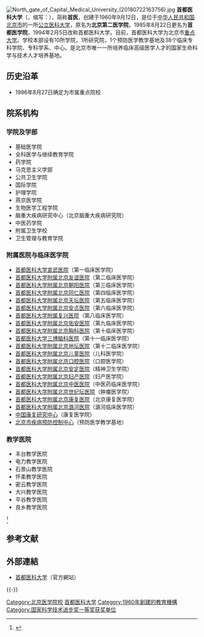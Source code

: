 {{coord|39.86671|116.3529685|region:CN_type:edu|display=title}}
{{Infobox University
| Name = <big>首都医科大学</big>
| EnglishName = Capital Medical University
| SealImage = [[File:Capital_Medical_University_LOGO.png|265px]]
| SealInfo = 
| image = East gate of Capital Medical University (20201106165430).jpg
| Motto = 敬德修业 扶伤济世
| Established = 1960年9月12日
| Type = 研究教学型多科性[[医科大学|医科大学]]
| President = [[饶毅|饶毅]]
| vice-president = 王晓民<br/>管仲军<br/>王松灵<br/>曹文军
| secretary = 李明
| chairman_label = 名誉校长
| chairman = [[吴阶平|吴阶平]]
| Location = {{PRC}}[[北京市|北京市]][[丰台区|丰台区]]右安门外西头条10号
| Coor = 
| Campus = 市区
| Area = 151.2万[[平方米|平方米]]<br/>23.3万[[平方米|平方米]]<sub>本部面积</sub><br/>127.9万[[平方米|平方米]]<sub>附属医院面积</sub><ref name=ccmu>{{cite web|title=学校简介|url=http://www.ccmu.edu.cn/art/2012/4/26/art_6444_35358.html|publisher=首都医科大学|accessdate=2017-07-26|archiveurl=https://web.archive.org/web/20170715012209/http://www.ccmu.edu.cn/art/2012/4/26/art_6444_35358.html|archivedate=2017-07-15|dead-url=yes}}</ref>
| Department = 
| Faculty = 
| Associate Professor = 
| Assistant Professor = 
| Lecturer = 
| Student = 10,604
| Undergraduate = 3,368
| Postgraduate = 3,132
| other = 9,108人<br/>1,561人<sub>长学制学生</sub><br/>2,067人<sub>高专高职生</sub><br/>5,004人<sub>成教学生</sub><br/>476人<sub>留学生</sub>
| Profess = 3,132
| Website = {{URL|www.ccmu.edu.cn}}
| affiliations = 
| nickname = 首医
| anniversary = 每年10月份第四周的星期六
| telephone = {{Tel|86|10|8391 1000}}
| fax = {{Tel|86|10|8391 1029}}
| colors = <span style="background-color:#064e9f;border:1px;color:#FFFFFF;padding:2px 20px">深蓝色</span><ref>{{cite web|title=学校标识|url=http://www.ccmu.edu.cn/art/2012/4/25/art_6448_35285.html|work=首都医科大学|accessdate=2016-01-17|archive-url=https://web.archive.org/web/20160117053042/http://www.ccmu.edu.cn/art/2012/4/25/art_6448_35285.html|archive-date=2016-01-17|dead-url=yes}}</ref>
| zip = 100069
| logo = 
}}
[[File:North_gate_of_Capital_Medical_University_(20180722163756).jpg|thumb]]
'''首都医科大学'''（{{lang-en|'''Capital Medical University'''}}，缩写：{{lang|en|'''CCMU'''}}），简称'''首医'''，创建于1960年9月12日，是位于[[中华人民共和国|中华人民共和国]][[北京市|北京市]]的一所[[公立大學|公立]][[医科大学|医科大学]]，原名为'''北京第二医学院'''，1985年8月22日更名为'''首都医学院'''，1994年2月5日改称首都医科大学。目前，首都医科大学为北京市[[全国重点大学|重点大学]]。学校本部设有10所学院，1所研究院，1个预防医学教学基地及38个临床专科学院、专科学系、中心。是北京市唯一一所培养临床高级医学人才的国家生命科学与技术人才培养基地。

== 历史沿革 ==
* 1986年8月27日确定为市属重点院校

== 院系机构 ==
===学院及学部===
{{Div col}}
*基础医学院
*全科医学与继续教育学院
*药学院
*马克思主义学部
*公共卫生学院
*国际学院
*护理学院
*燕京医学院
*生物医学工程学院
*脑重大疾病研究中心（北京脑重大疾病研究院）
*中医药学院
*附属卫生学校
*卫生管理与教育学院
{{Div col end}}

=== 附属医院与临床医学院 ===
{{Div col}}
* [[首都医科大学宣武医院|首都医科大学宣武医院]]（第一临床医学院）
* [[首都医科大学附属北京友谊医院|首都医科大学附属北京友谊医院]]（第二临床医学院）
* [[首都医科大学附属北京朝阳医院|首都医科大学附属北京朝阳医院]]（第三临床医学院）
* [[首都医科大学附属北京同仁医院|首都医科大学附属北京同仁医院]]（第四临床医学院）
* [[首都医科大学附属北京天坛医院|首都医科大学附属北京天坛医院]]（第五临床医学院）
* [[首都医科大学附属北京安贞医院|首都医科大学附属北京安贞医院]]（第六临床医学院）
* [[首都医科大学附属复兴医院|首都医科大学附属复兴医院]]（第八临床医学院）
* [[首都医科大学附属北京佑安医院|首都医科大学附属北京佑安医院]]（第九临床医学院）
* [[首都医科大学附属北京胸科医院|首都医科大学附属北京胸科医院]]（第十临床医学院）
* [[首都医科大学三博脑科医院|首都医科大学三博脑科医院]]（第十一临床医学院）
* [[首都医科大学附属北京地坛医院|首都医科大学附属北京地坛医院]]（第十二临床医学院）
* [[首都医科大学附属北京儿童医院|首都医科大学附属北京儿童医院]]（儿科医学院）
* [[首都医科大学附属北京口腔医院|首都医科大学附属北京口腔医院]]（口腔医学院）
* [[首都医科大学附属北京安定医院|首都医科大学附属北京安定医院]]（精神卫生学院）
* [[首都医科大学附属北京妇产医院|首都医科大学附属北京妇产医院]]（妇产医学院）
* [[首都医科大学附属北京中医医院|首都医科大学附属北京中医医院]]（中医药临床医学院）
* [[首都医科大学附属北京世纪坛医院|首都医科大学附属北京世纪坛医院]]（肿瘤医学院）
* [[首都医科大学附属北京康复医院|首都医科大学附属北京康复医院]]（北京康复医学院）
* [[首都医科大学附属北京潞河医院|首都医科大学附属北京潞河医院]]（潞河临床医学院）
* [[中国康复研究中心|中国康复研究中心]]（康复医学院）
* [[北京市疾病预防控制中心|北京市疾病预防控制中心]]（预防医学教学基地）
{{Div col end}}

===教学医院===
{{Div col}}
*丰台教学医院
*电力教学医院
*石景山教学医院
*怀柔教学医院
*密云教学医院
*大兴教学医院
*平谷教学医院
*良乡教学医院
{{Div col end}}

<ref>{{cite web|title=附属医院与临床医学院|url=http://www.ccmu.edu.cn/col/col6457/index.html|accessdate=2017-07-26|publisher=首都医科大学|archiveurl=https://web.archive.org/web/20170809061003/http://www.ccmu.edu.cn/col/col6457/index.html|archivedate=2017-08-09|dead-url=yes}}</ref>

== 参考文献 ==
{{Reflist|30em}}

== 外部連結 ==
* [http://www.ccmu.edu.cn/ 首都医科大学]（官方網站）

{{-}}
{{北京高等院校}}
{{京港大学联盟}}

[[Category:北京医学院校|Category:北京医学院校]]
[[Category:首都医科大学|]]
[[Category:1960年創建的教育機構|Category:1960年創建的教育機構]]
[[Category:国家科学技术进步奖一等奖获奖单位|Category:国家科学技术进步奖一等奖获奖单位]]
